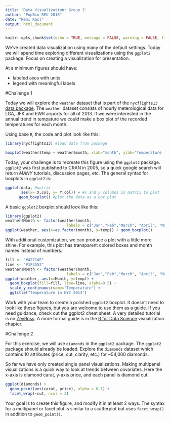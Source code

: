 ```yaml
---
title: 'Data Visualization: Group 2'
author: "PopBio REU 2018"
date: "Reni Kaul"
output: html_document
---
```


```r
knitr::opts_chunk$set(echo = TRUE, message = FALSE, warning = FALSE, fig.align = "center")
```



We've created data visualization using many of the default settings. Today we will spend time exploring different visualizations using the `ggplot2` package. Focus on creating a visualization for presentation. 

At a minimum figures should have:

* labeled axes with units
* legend with meaningful labels



#Challenge 1

  Today we will explore the `weather` dataset that is part of the `nycflights13` [data package](https://cran.r-project.org/web/packages/nycflights13/nycflights13.pdf). The `weather` dataset consists of hourly meterological data for LGA, JFK and EWR airports for all of 2013. If we were interested in the annual trend in tempature we could make a box plot of the recorded temperatures for each month. 
  
  Using base `R`, the code and plot look like this:
   
```r
library(nycflights13) #load data from package

boxplot(weather$temp ~ weather$month, xlab="month", ylab="Temperature (F)" ) #instead of assigning x and y values, you can use the syntax y ~ x
```


Today, your challenge is to recreate this figure using the `ggplot2` package.  `ggplot2` was first published to CRAN in 2005, so a quick google search will return *MANY* tutorials, discussion pages, etc.  The general syntax for boxplots in `ggplot2` is:

```r
ggplot(data, #matrix
       aes(x= X.col, y= Y.col)) + #x and y columns in matrix to plot
      geom_boxplot() #plot the data as a box plot
```


A basic `ggplot2` boxplot should look like this:

```r
library(ggplot2)
weather$Month <- factor(weather$month,
                           labels = c("Jan","Feb","March", "April", "May", "Jun", "Jul", "Aug", "Sep", "Oct", "Nov", "Dec"))
ggplot(weather, aes(x=as.factor(month), y=temp)) + geom_boxplot()

```

With additional customization, we can produce a plot with a little more shine. For example, this plot has transparent colored boxes and month names instead of numbers. 

```r
fill <- "#4271AE"
line <- "#1F3552"
weather$Month <- factor(weather$month,
                           labels = c("Jan","Feb","March", "April", "May", "Jun", "Jul", "Aug", "Sep", "Oct", "Nov", "Dec"))
ggplot(weather, aes(x=Month, y=temp)) + 
  geom_boxplot(fill=fill, line=line, alpha=0.5) +
  scale_y_continuous(name="Temperature") +
  ggtitle("Temperature in NYC 2013")

```

Work with your team to create a polished `ggplot2` boxplot. It doesn't need to look like these figures, but you are welcome to use them as a guide. If you need guidance, check out the ggplot2 cheat sheet. A very detailed tutorial is on [ZevRoss](http://zevross.com/blog/2014/08/04/beautiful-plotting-in-r-a-ggplot2-cheatsheet-3/). A more formal guide is in the [R for Data Science](http://r4ds.had.co.nz/data-visualisation.html) visualization chapter. 


#Challenge 2

For this exercise, we will use `diamonds` in the `ggplot2` package. The `ggplot2` package should already be loaded. Explore the `diamonds` dataset which contains 10 attributes (price, cut, clarity, etc.) for ~54,000 diamonds. 

So far we have only created single panel visualizations. Making multipanel visualizations is a quick way to look at trends between covariates. Here the x-axis is diamond carat, y-axis price, and each panel is diamond cut.  

```r
ggplot(diamonds) +
  geom_point(aes(carat, price), alpha = 0.1) +
  facet_wrap(~cut, ncol = 3)
```


Your goal is to create this figure, and modify it in at least 2 ways. The syntax for a multipanel or facet plot is similar to a scatterplot but uses `facet_wrap()` in addition to `geom_point()`. 
